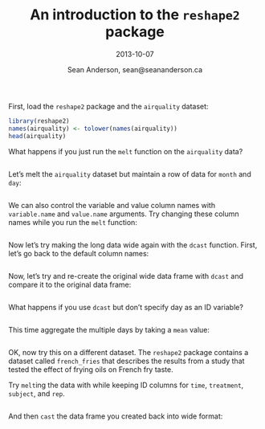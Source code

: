 % An introduction to the `reshape2` package
% 2013-10-07
% Sean Anderson, sean@seananderson.ca

First, load the `reshape2` package and the `airquality` dataset:

```r
library(reshape2)
names(airquality) <- tolower(names(airquality))
head(airquality)
```

What happens if you just run the `melt` function on the `airquality` data?

```r
```

Let's melt the `airquality` dataset but maintain a row of data for `month` and
`day`:

```r
```

We can also control the variable and value column names with `variable.name`
and `value.name` arguments. Try changing these column names while you run the
`melt` function:

```r
```

Now let's try making the long data wide again with the `dcast` function. First,
let's go back to the default column names:

```r
```

Now, let's try and re-create the original wide data frame with `dcast` and
compare it to the original data frame:

```r
```

What happens if you use `dcast` but don't specify day as an ID variable?

```r
```

This time aggregate the multiple days by taking a `mean` value:

```r
```

OK, now try this on a different dataset. The `reshape2` package contains a
dataset called `french_fries` that describes the results from a study that
tested the effect of frying oils on French fry taste.

Try `melt`ing the data with while keeping ID columns for `time`, `treatment`,
`subject`, and `rep`.

```r
```

And then `cast` the data frame you created back into wide format:

```r
```
